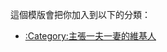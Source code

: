 {{Userbox-2
  |id1=專一
  |id1-c=#ffd700
  |id2=異性配偶
  |id2-c=#ffd700
  |info=這個用戶主張'''[[一夫一妻]]'''的正常男女配偶原則。
  |info-c=#fffacd
  |info-s=10
  |border-c=#ffa500
}}<includeonly>[[Category:主張一夫一妻的維基人|{{PAGENAME}}]]</includeonly>
<noinclude>
<p style="clear: both; padding-top: 2em">
這個模版會把你加入到以下的分類：
*[[:Category:主張一夫一妻的維基人]]
</p>

</noinclude>